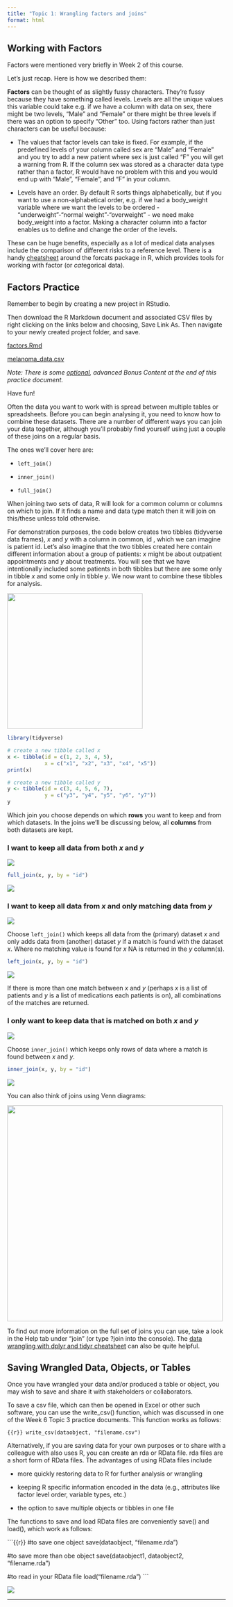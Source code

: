 ```yaml
---
title: "Topic 1: Wrangling factors and joins"
format: html
---
```


## **Working with Factors**

Factors were mentioned very briefly in Week 2 of this course.

Let's just recap. Here is how we described them:

**Factors** can be thought of as slightly fussy characters. They're fussy because they have something called levels. Levels are all the unique values this variable could take e.g. if we have a column with data on sex, there might be two levels, "Male" and "Female" or there might be three levels if there was an option to specify "Other" too. Using factors rather than just characters can be useful because:

-   The values that factor levels can take is fixed. For example, if the predefined levels of your column called sex are "Male" and "Female" and you try to add a new patient where sex is just called "F" you will get a warning from R. If the column sex was stored as a character data type rather than a factor, R would have no problem with this and you would end up with "Male", "Female", and "F" in your column.

-   Levels have an order. By default R sorts things alphabetically, but if you want to use a non-alphabetical order, e.g. if we had a body_weight variable where we want the levels to be ordered - "underweight"-"normal weight"-"overweight" - we need make body_weight into a factor. Making a character column into a factor enables us to define and change the order of the levels.

These can be huge benefits, especially as a lot of medical data analyses include the comparison of different risks to a reference level. There is a handy [cheatsheet](https://raw.githubusercontent.com/rstudio/cheatsheets/master/factors.pdf) around the forcats package in R, which provides tools for working with factor (or *cat*egorical data).

## **Factors Practice**

Remember to begin by creating a new project in RStudio.

Then download the R Markdown document and associated CSV files by right clicking on the links below and choosing, Save Link As. Then navigate to your newly created project folder, and save.

[factors.Rmd](https://www.learn.ed.ac.uk/bbcswebdav/pid-10560779-dt-content-rid-34734601_1/xid-34734601_1)

[melanoma_data.csv](https://www.learn.ed.ac.uk/bbcswebdav/pid-10560779-dt-content-rid-34734602_1/xid-34734602_1)

*Note: There is some [optional]{.underline}, advanced Bonus Content at the end of this practice document.*

Have fun!

Often the data you want to work with is spread between multiple tables or spreadsheets. Before you can begin analysing it, you need to know how to combine these datasets. There are a number of different ways you can join your data together, although you'll probably find yourself using just a couple of these joins on a regular basis.

The ones we'll cover here are:

-   `left_join()`

-   `inner_join()`

-   `full_join()`

When joining two sets of data, R will look for a common column or columns on which to join. If it finds a name and data type match then it will join on this/these unless told otherwise.

For demonstration purposes, the code below creates two tibbles (tidyverse data frames), *x* and *y* with a column in common, id , which we can imagine is patient id. Let's also imagine that the two tibbles created here contain different information about a group of patients: *x* might be about outpatient appointments and *y* about treatments. You will see that we have intentionally included some patients in both tibbles but there are some only in tibble *x* and some only in tibble *y*. We now want to combine these tibbles for analysis.

![](images/week4.1.xy.png){fig-align="center" width="312"}

```r
library(tidyverse)

# create a new tibble called x
x <- tibble(id = c(1, 2, 3, 4, 5),
            x = c("x1", "x2", "x3", "x4", "x5"))
print(x)
```

```r
# create a new tibble called y
y <- tibble(id = c(3, 4, 5, 6, 7),
            y = c("y3", "y4", "y5", "y6", "y7"))
y
```

Which join you choose depends on which **rows** you want to keep and from which datasets. In the joins we'll be discussing below, all **columns** from both datasets are kept.

### **I want to keep all data from both *x* and *y***

![](images/full-join.gif){fig-align="center"}

```r
full_join(x, y, by = "id")
```

![](images/week4.1.fulljoin.PNG.png){fig-align="center"}

### **I want to keep all data from *x* and only matching data from *y***

![](images/left-join.gif){fig-align="center"}

Choose `left_join()` which keeps all data from the (primary) dataset *x* and only adds data from (another) dataset *y* if a match is found with the dataset *x*. Where no matching value is found for *x* NA is returned in the *y* column(s).

```r
left_join(x, y, by = "id")
```

![](images/week4.1.left_join.PNG.png){fig-align="center"}

If there is more than one match between *x* and *y* (perhaps *x* is a list of patients and *y* is a list of medications each patients is on), all combinations of the matches are returned.

### **I only want to keep data that is matched on both *x* and *y***

![](images/inner-join.gif){fig-align="center"}

Choose `inner_join()` which keeps only rows of data where a match is found between *x* and *y*.

```r
inner_join(x, y, by = "id")
```

![](images/week4.1.innerjoin.PNG.png){fig-align="center"}

You can also think of joins using Venn diagrams:

![](images/week4.1.Venn_diagrams.png){fig-align="center" width="497"}

To find out more information on the full set of joins you can use, take a look in the Help tab under "join" (or type ?join into the console). The [data wrangling with dplyr and tidyr cheatsheet](https://www.rstudio.com/wp-content/uploads/2015/02/data-wrangling-cheatsheet.pdf) can also be quite helpful.

## **Saving Wrangled Data, Objects, or Tables**

Once you have wrangled your data and/or produced a table or object, you may wish to save and share it with stakeholders or collaborators.

To save a csv file, which can then be opened in Excel or other such software, you can use the write_csv() function, which was discussed in one of the Week 6 Topic 3 practice documents. This function works as follows:

```{{r}}
write_csv(dataobject, "filename.csv")
```

Alternatively, if you are saving data for your own purposes or to share with a colleague with also uses R, you can create an rda or RData file. rda files are a short form of RData files. The advantages of using RData files include

-   more quickly restoring data to R for further analysis or wrangling

-   keeping R specific information encoded in the data (e.g., attributes like factor level order, variable types, etc.)

-   the option to save multiple objects or tibbles in one file

The functions to save and load RData files are conveniently save() and load(), which work as follows:

```{{r}}
#to save one object
save(dataobject, "filename.rda")
 
#to save more than obe object
save(dataobject1, dataobject2, "filename.rda")
 
#to read in your RData file
load("filename.rda")
```

![](images/week4.1.rdata_example.png){fig-align="center"}

------------------------------------------------------------------------
